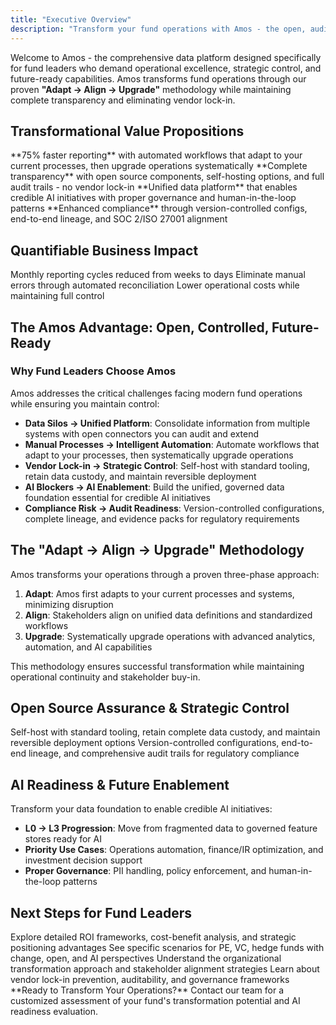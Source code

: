 ```yaml
---
title: "Executive Overview"
description: "Transform your fund operations with Amos - the open, auditable data platform that delivers operational excellence while ensuring control and AI readiness"
---
```


Welcome to Amos - the comprehensive data platform designed specifically for fund leaders who demand operational excellence, strategic control, and future-ready capabilities. Amos transforms fund operations through our proven **"Adapt → Align → Upgrade"** methodology while maintaining complete transparency and eliminating vendor lock-in.

## Transformational Value Propositions

<CardGroup cols={2}>
  <Card title="Operational Excellence" icon="chart-line">
    **75% faster reporting** with automated workflows that adapt to your current processes, then upgrade operations systematically
  </Card>
  <Card title="Strategic Control" icon="shield-check">
    **Complete transparency** with open source components, self-hosting options, and full audit trails - no vendor lock-in
  </Card>
  <Card title="AI-Ready Foundation" icon="brain">
    **Unified data platform** that enables credible AI initiatives with proper governance and human-in-the-loop patterns
  </Card>
  <Card title="Risk Mitigation" icon="lock">
    **Enhanced compliance** through version-controlled configs, end-to-end lineage, and SOC 2/ISO 27001 alignment
  </Card>
</CardGroup>

## Quantifiable Business Impact

<CardGroup cols={3}>
  <Card title="75% Time Savings" icon="clock">
    Monthly reporting cycles reduced from weeks to days
  </Card>
  <Card title="90% Data Accuracy" icon="check-circle">
    Eliminate manual errors through automated reconciliation
  </Card>
  <Card title="50% Cost Reduction" icon="dollar-sign">
    Lower operational costs while maintaining full control
  </Card>
</CardGroup>

## The Amos Advantage: Open, Controlled, Future-Ready

### Why Fund Leaders Choose Amos

Amos addresses the critical challenges facing modern fund operations while ensuring you maintain control:

- **Data Silos → Unified Platform**: Consolidate information from multiple systems with open connectors you can audit and extend
- **Manual Processes → Intelligent Automation**: Automate workflows that adapt to your processes, then systematically upgrade operations  
- **Vendor Lock-in → Strategic Control**: Self-host with standard tooling, retain data custody, and maintain reversible deployment
- **AI Blockers → AI Enablement**: Build the unified, governed data foundation essential for credible AI initiatives
- **Compliance Risk → Audit Readiness**: Version-controlled configurations, complete lineage, and evidence packs for regulatory requirements

## The "Adapt → Align → Upgrade" Methodology

Amos transforms your operations through a proven three-phase approach:

1. **Adapt**: Amos first adapts to your current processes and systems, minimizing disruption
2. **Align**: Stakeholders align on unified data definitions and standardized workflows  
3. **Upgrade**: Systematically upgrade operations with advanced analytics, automation, and AI capabilities

This methodology ensures successful transformation while maintaining operational continuity and stakeholder buy-in.

## Open Source Assurance & Strategic Control

<CardGroup cols={2}>
  <Card title="No Vendor Lock-in" icon="key">
    Self-host with standard tooling, retain complete data custody, and maintain reversible deployment options
  </Card>
  <Card title="Full Auditability" icon="search">
    Version-controlled configurations, end-to-end lineage, and comprehensive audit trails for regulatory compliance
  </Card>
</CardGroup>

## AI Readiness & Future Enablement

Transform your data foundation to enable credible AI initiatives:
- **L0 → L3 Progression**: Move from fragmented data to governed feature stores ready for AI
- **Priority Use Cases**: Operations automation, finance/IR optimization, and investment decision support
- **Proper Governance**: PII handling, policy enforcement, and human-in-the-loop patterns

## Next Steps for Fund Leaders

<CardGroup cols={2}>
  <Card title="Business Value & ROI" icon="chart-bar" href="/fund-leaders/business-value">
    Explore detailed ROI frameworks, cost-benefit analysis, and strategic positioning advantages
  </Card>
  <Card title="Use Cases by Fund Type" icon="building" href="/fund-leaders/use-cases">
    See specific scenarios for PE, VC, hedge funds with change, open, and AI perspectives
  </Card>
  <Card title="Change Management" icon="users" href="/fund-leaders/implementation/change-management">
    Understand the organizational transformation approach and stakeholder alignment strategies
  </Card>
  <Card title="Open Source Assurance" icon="code" href="/fund-leaders/integration">
    Learn about vendor lock-in prevention, auditability, and governance frameworks
  </Card>
</CardGroup>

<Note>
**Ready to Transform Your Operations?** 
Contact our team for a customized assessment of your fund's transformation potential and AI readiness evaluation.
</Note>